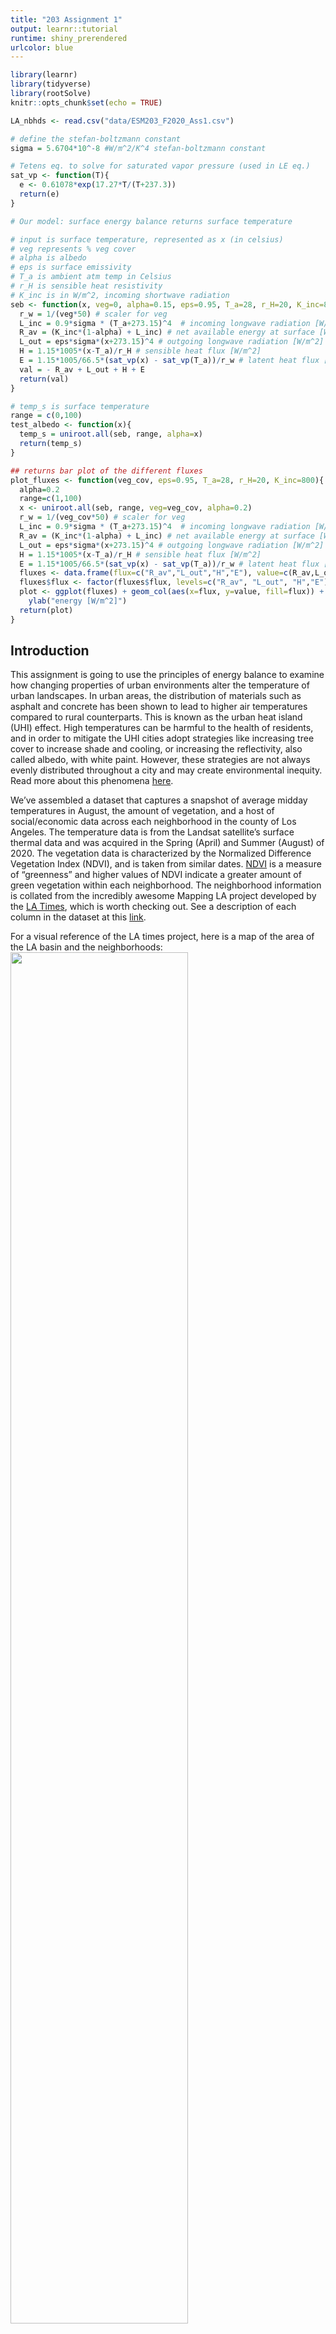 ```yaml
---
title: "203 Assignment 1"
output: learnr::tutorial
runtime: shiny_prerendered
urlcolor: blue
---
```


```r
library(learnr)
library(tidyverse)
library(rootSolve)
knitr::opts_chunk$set(echo = TRUE)

LA_nbhds <- read.csv("data/ESM203_F2020_Ass1.csv")

# define the stefan-boltzmann constant
sigma = 5.6704*10^-8 #W/m^2/K^4 stefan-boltzmann constant

# Tetens eq. to solve for saturated vapor pressure (used in LE eq.)
sat_vp <- function(T){
  e <- 0.61078*exp(17.27*T/(T+237.3))
  return(e)
}

# Our model: surface energy balance returns surface temperature

# input is surface temperature, represented as x (in celsius)
# veg represents % veg cover
# alpha is albedo
# eps is surface emissivity 
# T_a is ambient atm temp in Celsius 
# r_H is sensible heat resistivity
# K_inc is in W/m^2, incoming shortwave radiation
seb <- function(x, veg=0, alpha=0.15, eps=0.95, T_a=28, r_H=20, K_inc=800){ 
  r_w = 1/(veg*50) # scaler for veg 
  L_inc = 0.9*sigma * (T_a+273.15)^4  # incoming longwave radiation [W/m^2]
  R_av = (K_inc*(1-alpha) + L_inc) # net available energy at surface [W/m^2] 
  L_out = eps*sigma*(x+273.15)^4 # outgoing longwave radiation [W/m^2]
  H = 1.15*1005*(x-T_a)/r_H # sensible heat flux [W/m^2]
  E = 1.15*1005/66.5*(sat_vp(x) - sat_vp(T_a))/r_w # latent heat flux [W/m^2]
  val = - R_av + L_out + H + E
  return(val)
}

# temp_s is surface temperature
range = c(0,100)
test_albedo <- function(x){
  temp_s = uniroot.all(seb, range, alpha=x)
  return(temp_s)
}

## returns bar plot of the different fluxes
plot_fluxes <- function(veg_cov, eps=0.95, T_a=28, r_H=20, K_inc=800){
  alpha=0.2
  range=c(1,100)
  x <- uniroot.all(seb, range, veg=veg_cov, alpha=0.2)
  r_w = 1/(veg_cov*50) # scaler for veg
  L_inc = 0.9*sigma * (T_a+273.15)^4  # incoming longwave radiation [W/m^2]
  R_av = (K_inc*(1-alpha) + L_inc) # net available energy at surface [W/m^2] 
  L_out = eps*sigma*(x+273.15)^4 # outgoing longwave radiation [W/m^2]
  H = 1.15*1005*(x-T_a)/r_H # sensible heat flux [W/m^2]
  E = 1.15*1005/66.5*(sat_vp(x) - sat_vp(T_a))/r_w # latent heat flux [W/m^2]
  fluxes <- data.frame(flux=c("R_av","L_out","H","E"), value=c(R_av,L_out,H,E))
  fluxes$flux <- factor(fluxes$flux, levels=c("R_av", "L_out", "H","E"))
  plot <- ggplot(fluxes) + geom_col(aes(x=flux, y=value, fill=flux)) +
    ylab("energy [W/m^2]")
  return(plot)
}
```

## Introduction

This assignment is going to use the principles of energy balance to examine how changing properties of urban environments alter the temperature of urban landscapes. In urban areas, the distribution of materials such as asphalt and concrete has been shown to lead to higher air temperatures compared to rural counterparts. This is known as the urban heat island (UHI) effect. High temperatures can be harmful to the health of residents, and in order to mitigate the UHI cities adopt strategies like increasing tree cover to increase shade and cooling, or increasing the reflectivity, also called albedo, with white paint. However, these strategies are not always evenly distributed throughout a city and may create environmental inequity. Read more about this phenomena [here](https://docs.google.com/document/d/1NUJATMo7KnmC3PpyFRdxo9HWH0F-zQxUDKiIW6pX7pY/edit#heading=h.z1slrwcvefnj).

We've assembled a dataset that captures a snapshot of average midday temperatures in August, the amount of vegetation, and a host of social/economic data across each neighborhood in the county of Los Angeles. The temperature data is from the Landsat satellite’s surface thermal data and was acquired in the Spring (April) and Summer (August) of 2020. The vegetation data is characterized by the Normalized Difference Vegetation Index (NDVI), and is taken from similar dates. [NDVI](https://earthobservatory.nasa.gov/features/MeasuringVegetation/measuring_vegetation_2.php) is a measure of “greenness” and higher values of NDVI indicate a greater amount of green vegetation within each neighborhood. The neighborhood information is collated
from the incredibly awesome Mapping LA project developed by the [LA Times](http://maps.latimes.com/neighborhoods), which is worth checking out. See a description of each column in the dataset at this [link](https://docs.google.com/spreadsheets/d/1Hh-hMt5RuXA3lBYX8G16T3334zXQfbFnJzCxh3qbDsw/edit?usp=sharing). 

For a visual reference of the LA times project, here is a map of the area of the LA basin and the neighborhoods:
![](images/neighborhoods.png){width=75%} 

Go through the tutorial and answer all questions in a seperate document that you will turn in. 

## Part I: Exploring Los Angeles County data

In this assignment, we'll be exploring surface temperatures of different neighborhoods in Los Angeles County. The first thing we need to do is load in our data, which we do with the following code. We've already run it for you, so don't worry about running it. 

```r
# load in data as a CSV 
LA_nbhds <- read.csv("data/ESM203_F2020_Ass1.csv")
```

### Observations 

Let's start by just exploring our data. One of the first things we'd want to explore is what data is there. Run the code below to load the data and output the column names of all the data. 

```r
# output column names
colnames(LA_nbhds)
```

These column names tell us which variables are included in the data set. See a description of each column in the dataset at this [link](https://docs.google.com/spreadsheets/d/1Hh-hMt5RuXA3lBYX8G16T3334zXQfbFnJzCxh3qbDsw/edit?usp=sharing). 

Let's say you spent the evening playing around with the data looking for trends. Ideally we'd have a hypothesis in mind that we wanted to test, but sometimes in science you get lucky and stumble upon your hypothesis. So you were plotting variables (column names) against each other to see if there were any obvious correlations.

### What are trends?
When we're plotting data we're looking for a relationship between two variables. Below are three different correlations we could expect. 
We have a positive correlation if Y increases with X , we have a negative correlation if Y decreases with X, and a seemingly randomly distribution of points indicates no correlation. At times correlations can be hard to detect so we will add a trend line and use statistics. [Here](https://infogram.com/blog/scatter-plots/) is a short description.

![](images/scatter.jpeg)  

### Summer NDVI v. surface temperatures

So in our exploration, one of the plots we made was mean August surface temperature against NDVI. We notice that this trend looks somewhat promising, and decide to plot a trend line. Do this by running the chunk below.  

```r

LA_nbhds %>% 
  dplyr::filter(NDVI_SUMMER > 0 & NDVI_SUMMER < 1) %>% 
  ggplot() + geom_jitter(aes(x=NDVI_SUMMER, y=TEMP_SUMMER)) + 
  geom_smooth(aes(x=NDVI_SUMMER, y=TEMP_SUMMER), method=lm) + 
  labs(x = "August NDVI", y="August Temperature (deg C)") +
  ggtitle("Mean August 2020 surface temperature and NDVI of LA County")

```


> ### Answer these questions:

> 1. Describe the relationship between August 2020 Mean Temperature and NDVI.

> 2. What might be some possible explanations as to why this relationship exists? Is there something about temperature that affects NDVI or is there something about NDVI that affects temperature? Both? How/why? There could be several plausible explanations, what do you think is most likely?

> 3. Now, based upon this observed relationship, form a simple causal statement. What is causing what that underlies the observed relationship? Again, there are several possible answers.



## Part II: Understanding the surface energy balance model

We're going be using equations throughout this class, so let's learn how to become more literate in equations. To do this we're going to explain the components and then draw a conceptual model. This may take some time, but its an extremely important skill. So take a deep breath, be patient with yourself, and dive in. 

Here is the somewhat simplified equation we will be using, based off of the equation on page 211 of Chapter 7 in Ecological Climatology by Bonan.


$$(1 - \alpha)S_{\downarrow} + L_{\downarrow} = L_{\uparrow} + H + \lambda E + G$$

> ### Answer these questions:

> For each of the equation terms (fluxes) listed below, write one sentence defining them and explaining what they are.


> 4. $(1 - \alpha)S_{\downarrow}$

> 5. $L_{\downarrow}$

> 6. $L_{\uparrow}$

> 7. $H$

> 8. $\lambda E$

> 9. $G$ (We will be ignoring G for this assignment, but still please define it.)

> 10. Describe the full equation in no more than three sentences.

> 11. Draw a conceptual model of the equation from above, showing each of the fluxes going in and out of the surface. If you're unsure what a conceptual model is please reference the slides or google it. Hint: you've seen the conceptual model you should be drawing before. Insert either a hand drawn or computer created conceptual model into the document where you are recording your answers. 



## Part III: Solving for surface temperature 

Given our theoretical understanding of surface energy balance, we can create a model which solves for surface temperature based on available energy. With this model, we can perform sensitivity analyses for different variables that affect temperature. We do this by changing variables to see how the surface temperature being output changes. We will be performing two such sensitivity analyses in this section: one for albedo and one for vegetation. 

The first thing we need to do is define our model. We do so with the code below. We've already run it for you, so don't worry about running it. 
```r
# define the stefan-boltzmann constant
sigma = 5.6704*10^-8 #W/m^2/K^4 stefan-boltzmann constant

# Tetens eq. to solve for saturated vapor pressure (used in LE eq.)
sat_vp <- function(T){
  e <- 0.61078*exp(17.27*T/(T+237.3))
  return(e)
}

# Our model: surface energy balance returns surface temperature

# input is surface temperature, represented as x (in celsius)
# veg represents % veg cover
# alpha is albedo
# eps is surface emissivity 
# T_a is ambient atm temp in Celsius 
# r_H is sensible heat resistivity
# K_inc is in W/m^2, incoming shortwave radiation
seb <- function(x, veg=0, alpha=0.15, eps=0.95, T_a=28, r_H=20, K_inc=800){ 
  r_w = 1/(veg*50) # scaler for veg 
  L_inc = 0.9*sigma * (T_a+273.15)^4  # incoming longwave radiation [W/m^2]
  R_av = (K_inc*(1-alpha) + L_inc) # net available energy at surface [W/m^2] 
  L_out = eps*sigma*(x+273.15)^4 # outgoing longwave radiation [W/m^2]
  H = 1.15*1005*(x-T_a)/r_H # sensible heat flux [W/m^2]
  E = 1.15*1005/66.5*(sat_vp(x) - sat_vp(T_a))/r_w # latent heat flux [W/m^2]
  val = - R_av + L_out + H + E
  return(val)
}
```

## Part IIIa: Albedo

We learned in class that albedo affects the amount of shortwave radiation entering the surface by reflecting some back. Albedo affects the available energy at the surface, which we will call $R_{av}$, through the equations:

$$S_{net} = S_{\downarrow}*(1-\alpha)$$ 

$$R_{av} = S_{net} + L_{\downarrow}$$

Where $\alpha$ represents albedo. Use the code below to explore how the model outcomes change when we change albedo, and to answer the questions below. 

Here we define a function `test_albedo` that runs the surface energy balance (`seb`) model, and outputs the steady state temperature for a given albedo. 
```r
# temp_s is surface temperature
range = c(0,100)
test_albedo <- function(x){
  temp_s = uniroot.all(seb, range, alpha=x)
  return(temp_s)
}
```


Change the x value in the `test_albedo` function to see how surface temperature changes when you change albedo but keep everything else constant. 
```r

# You can solve for surface temp by inputting specific values of albedo, where x is albedo 
# Replace x with any value between 0 and 1. 
test_albedo(x=0.9)

```

You can also plot how surface temperature changes with albedo with the following plot:
```r
# The code below runs the above function for every value of albedo in the 'alpha' vector below
# quick SA for veg parameter 
alpha <- seq(0,1, by=0.05)
test <- sapply(X=alpha, FUN=test_albedo)
# combine input and output 
albedo_df <- data.frame(alpha, test)
# plot data frame (do this together in discussion)
ggplot(albedo_df) + geom_point(aes(x=alpha, y=test)) + 
  labs(x="albedo", y="surface temperature (deg C)")

```


> ### Answer these questions:

> 12. What happens to the surface temperature when albedo increases?

> 13. Think about a roof made of asphalt and a roof that has been painted white. Which would have a higher albedo?

> 14. Which would have a higher surface temperature?


## Part IIIb: Vegetation

Now it's your turn do a sensitivity analysis based upon the amount of vegetation, but first we dive a little deeper into the latent energy equation. 

Latent energy is a convective flux, which - from lecture - means that its magnitude is proportional to a gradient and inversely proportional to a resistance:

$$\lambda E \propto \frac{\Delta e}{r_W}$$

In reality, as we've seen in the reading, this equation is a bit more complicated. For now, don't get too stuck on this: all of the additional terms are related to converting the mass flux of water implied by a vapor gradient into an energy flux. This energy flux is a bit obscure (it's not called "latent" for nothing), but it is the transport of energy away from the surface when there is net evaporation of water at the surface and then subsequent transport of water vapor from the surface to the atmosphere. We only include it to elaborate on the actual equations you are using and to ensure that the equation is dimensionally correct.

$$\lambda E = -\frac{\rho*C_p}{\gamma}*\frac{e_a - e_{*}[T_s]}{r_W}$$

Where $-\frac{\rho*C_p}{\gamma}$ represents the density of air, $\rho$ (kg/m$^3$), specific heat capacity, $C_p$ (J kg$^{-1}$ $^{\circ}$C$^{-1}$), and the psychrometric constant, $\gamma$ (Pa/$^{\circ}$C). All of these terms are fairly constant, so let's move on to the second group of terms, which vary much more in time and space. 

The numerator of the second part, $(e_a - e_{*}[T_s])$ corresponds to the $\Delta e$ term in the simplified equation above. It represents the gradient between the atmospheric vapor pressure, $e_a$ (Pa), and the surface vapor pressure, $e_{*}[T_s]$ (Pa). This gradient is almost always negative, because moisture in plants and the soil usually keeps the surface vapor pressure higher than the atmosphere. The resistance to vapor transfer between the surface and the atmosphere is $r_W$ (s/m). All things being equal, the resistance to vapor transport, $r_W$, is determined by amount of **vegetation** at the surface. Check out [section 7.2](https://gauchospace.ucsb.edu/courses/pluginfile.php/10694510/mod_resource/content/2/Reading%20for%20Surface%20Energy%20Balance.pdf) to learn more. 

> ### Answer these questions:

> 15. If $r_W$ - the resistance to water vapor transport - is determined by the amount of vegetation, then what time of year might you expect the value of $r_W$ to be largest, and why?

> 16. How might the value of $r_W$ change if vegetation became water stressed, and why?

> 17. Over the course of a day, which value - $e_a$ or $e_{*}[T_s])$ - do you expect to change the most, and why?

> 18. What time of day might you expect the surface water vapor gradient, $(e_a - e_{*}[T_s])$, to be most negative, and why?

> 19. Suppose for a moment that the vapor pressure gradient became positive, which means that the atmospheric vapor pressure, $e_a$ is greater than the surface vapor pressure, $e_{*}[T_s]$. What do you think would happen to the latent energy flux? How might this condition alter the surface energy balance? Can you think of an example when this condition has probably happened or is happening?


For this model, we will use the fraction of vegetation cover, called 'veg', to account for changes in the resistance to water vapor transport when vegetation is present. 

In the same way we did a sensitivity analysis for albedo, this chunk does a sensitivity analysis for vegetation. Run it to find out how surface temperature changes with vegetation cover. 
```r
## Run the below code to solve for surface temperature
# temp_s is surface temperature
range = c(0,100)
test_veg <- function(veg){
  temp_s = uniroot.all(seb, range, veg=veg)
  return(temp_s)
}

# quick SA for veg parameter 
veg <- seq(0,1, by=0.05)
test <- sapply(X=veg, FUN=test_veg)
# copy and paste the code from the albedo testing above, then create a plot of veg vs. surface temperature  
# combine input and output 
veg_df <- data.frame(veg, test)
# plot data frame (do this together in discussion)
ggplot(veg_df) + geom_point(aes(x=veg, y=test)) + 
  labs(x="vegetation (%)", y="surface temperature (deg C)")

```


We have created a function that lets you plot the different energy fluxes based on the amount of vegetation. 
```r
## returns bar plot of the different fluxes
plot_fluxes <- function(veg_cov, eps=0.95, T_a=28, r_H=20, K_inc=800){
  alpha=0.2
  range=c(1,100)
  x <- uniroot.all(seb, range, veg=veg_cov, alpha=0.2)
  r_w = 1/(veg_cov*50) # scaler for veg
  L_inc = 0.9*sigma * (T_a+273.15)^4  # incoming longwave radiation [W/m^2]
  R_av = (K_inc*(1-alpha) + L_inc) # net available energy at surface [W/m^2] 
  L_out = eps*sigma*(x+273.15)^4 # outgoing longwave radiation [W/m^2]
  H = 1.15*1005*(x-T_a)/r_H # sensible heat flux [W/m^2]
  E = 1.15*1005/66.5*(sat_vp(x) - sat_vp(T_a))/r_w # latent heat flux [W/m^2]
  fluxes <- data.frame(flux=c("R_av","L_out","H","E"), value=c(R_av,L_out,H,E))
  fluxes$flux <- factor(fluxes$flux, levels=c("R_av", "L_out", "H","E"))
  plot <- ggplot(fluxes) + geom_col(aes(x=flux, y=value, fill=flux)) +
    ylab("energy [W/m^2]")
  return(plot)
}
```

Use this tool to help conceptualize the results of your sensitivity analysis above. You can change the number in `plot_fluxes(veg_cov=#)` to see how different amounts of vegetation affect the different major fluxes of the energy model. Copy and paste the line to plot multiples of this plot.
```r
# plot_fluxes shows a bar plot of the different energy fluxes. Change veg between 0 to 1 to see how the latent and sensible energy change 

plot_fluxes(veg_cov=1)
```

> ### Answer these questions:

> 20. How does the presence of vegetation affect the modeled surface temperature? 

> 21. Explain why this relationship occurs. Think back to the equation we had you describe.

> 22. Does this relationship explain the initial graph between NDVI and temperature above (in the introduction)? Explain. Include a comment about your initial hypothesis as well.

> 23. We've only simulated the vegetation effects on surface temperature through its impact on the resistance to water transport ($r_W$). What other components of energy balance might the presence or absence of vegetation alter? 

> 24. You've now explored the relationship between vegetation and temperature as well as albedo and temperature. If someone were to ask you if a green (vegetated) roof or a white roof were better from an energy balance perspective, how might you use this model to answer that question?


## Part IV: Connecting to socioeconomic data 

Watch this video:
![](https://youtu.be/ZQ6fSHr5TJg)

> ### Answer these questions:

> 25. List at least two ways in which the surface energy balance is different in the two neighborhoods discussed in the video and why that would lead to the observed difference in temperature. 

We're going to look for similar relationships to the ones discussed in the video. As an example of a plot of a relationship, remember the NDVI. v. temp plot above? Run it one more time if you need a refresher: 
```r

LA_nbhds %>% 
  dplyr::filter(NDVI_SUMMER > 0 & NDVI_SUMMER < 1) %>% 
  ggplot() + geom_jitter(aes(x=NDVI_SUMMER, y=TEMP_SUMMER)) + 
  geom_smooth(aes(x=NDVI_SUMMER, y=TEMP_SUMMER), method=lm) + 
  labs(x = "August NDVI", y="August Temperature (deg C)") +
  ggtitle("Mean August 2020 surface temperature and NDVI of LA County")

```

Now it's your turn to explore the dataset (`LA_nbhds`) and create your own plots. Remember you can get the list of columns with the code below, and descriptions of the variables can be found [here](https://docs.google.com/spreadsheets/d/1Hh-hMt5RuXA3lBYX8G16T3334zXQfbFnJzCxh3qbDsw/edit?usp=sharing). 
```r
colnames(LA_nbhds)
```

This is your turn to apply what you have learned and get creative. You can use anything you've learned from 206 so far to explore and summarize the data. Create at least one plot that includes NDVI or temperature on the x-axis, and a socio-economic variable on the y-axis. You can copy and paste the code from above and swap out the x and y aesthetics, but also be creative! Then answer the reflection questions below. 
```r
## plot here
```

> ### Answer these questions:

> 26. Take a screenshot of your final plot(s) and include it in your answer document. Make sure to include labels and units!

> 27. Based on your plot(s) what relationship exists? Write a short (1-2 paragraph max) reaction/response to your findings, focusing on what they imply for issues related to environmental management, planning, and/or environmental justice. While your response should refer to the specifics of your plots/presentation, you do not need to do an exhaustive analysis or find citations to support your inference.

> 28. For this entire assignment: Share a thought or lesson that clicked for you. What was the most interesting part?
